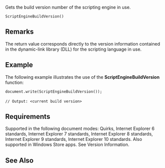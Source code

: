 Gets the build version number of the scripting engine in use.

 ScriptEngineBuildVersion()

==Remarks==
The return value corresponds directly to the version information contained in the dynamic-link library (DLL) for the scripting language in use.


==Example==
The following example illustrates the use of the '''ScriptEngineBuildVersion''' function:

 document.write(ScriptEngineBuildVersion());
 
 // Output: &lt;current build version&gt;

==Requirements==
Supported in the following document modes: Quirks, Internet Explorer 6 standards, Internet Explorer 7 standards, Internet Explorer 8 standards, Internet Explorer 9 standards, Internet Explorer 10 standards. Also supported in Windows Store apps. See Version Information.


==See Also==

              

              

              
